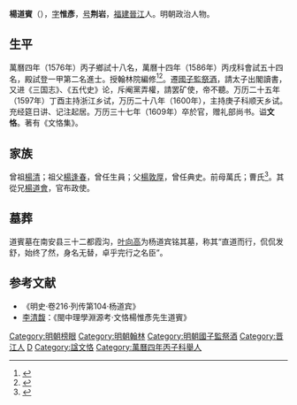 {{Otheruses|other=名为杨文恪的其他人物|杨文恪}}
{{明清人物信息框
| 姓名 = 楊道賓
| 原名 =
| 圖片名稱= 
| 圖片大小 =
| 圖片說明 = 
| 最高職務 = 國子監祭酒
| 國家 = 大明 
| 爵位 =
| 籍貫 = 福建泉州府晉江縣
| 族裔 = 
| 旗籍 = 
| 字號 = 字惟彥，號荊岩
| 諡號 = 文恪
| 出生日期 = 生年不詳
| 出生地點 =
| 逝世日期 = 萬曆三十七年（1609年）
| 逝世地點 =
| 墓葬 =
| 配偶 = 
| 親屬 = 
| 出身 =
* 萬曆十四年丙戌科進士及第
| 經歷 =
| 著作 =  
}}'''楊道賓'''（{{bd|？||1609年|catIdx=Y楊}}），[[表字|字]]'''惟彥'''，[[号|号]]'''荆岩'''，[[福建|福建]][[晉江|晉江]]人。明朝政治人物。

== 生平 ==
萬曆四年（1576年）丙子鄉試十八名，萬曆十四年（1586年）丙戌科會試五十四名，殿試登一甲第二名進士。授翰林院編修<ref>{{Cite book|title=《皇明贡举考》卷五|last=（明）[[张朝瑞|张朝瑞]]|first=|publisher=《续修四库全书》史部第828册|year=|isbn=|location=|pages=}}</ref><ref>{{Cite book|title=贡举志五种 上|last=鲁小俊，江俊伟著|first=|publisher=武汉：武汉大学出版社|year=2009|isbn=978-7-307-07043-1|location=|pages=}}</ref>。遷[[國子監|國子監]][[祭酒|祭酒]]，請太子出閣讀書，又进《三国志》、《五代史》论，斥阉黨弄權，請罢矿使，帝不聽。万历二十五年（1597年）丁酉主持浙江乡试，万历二十八年（1600年），主持庚子科顺天乡试。充经筵日讲、记注起居。万历三十七年（1609年）卒於官，赠礼部尚书。谥'''文恪'''。著有《文恪集》。

== 家族 ==
曾祖[[楊清|楊清]]；祖父[[楊逢春|楊逢春]]，曾任生員；父[[楊敦厚|楊敦厚]]，曾任典史。前母萬氏；曹氏<ref>{{Cite book|title=天一阁藏明代科举录选刊 登科录 点校本|last=龚延明主编|first=|publisher=宁波出版社|year=2016|isbn=978-7-5526-2320-8|location=宁波|pages=|quote=《天一閣藏明代科舉錄選刊.登科錄》之《萬曆丙戌科進士同年總綠》}}</ref>。其從兄[[楊道會|楊道會]]，官布政使。

==墓葬==
道賓墓在南安县三十二都霞沟，[[叶向高|叶向高]]为杨道宾铭其墓，称其“直道而行，侃侃发舒，始终了然，身名无替，卓乎完行之名臣”。

==参考文献==
{{reflist}}
* 《明史·卷216·列传第104·杨道宾》
* [[李清馥|李清馥]]：《閩中理學淵源考·文恪楊惟彥先生道賓》

{{萬曆十四年丙戌科殿試金榜}}
{{DEFAULTSORT:Yang楊}}
[[Category:明朝榜眼|Category:明朝榜眼]]
[[Category:明朝翰林|Category:明朝翰林]]
[[Category:明朝國子監祭酒|Category:明朝國子監祭酒]]
[[Category:晋江人|Category:晋江人]]
[[Category:楊姓|D]]
[[Category:諡文恪|Category:諡文恪]]
[[Category:萬曆四年丙子科舉人|Category:萬曆四年丙子科舉人]]